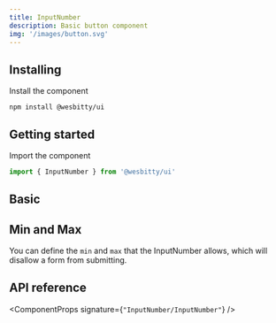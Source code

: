 ```yaml
---
title: InputNumber
description: Basic button component
img: '/images/button.svg'
---
```


## Installing

Install the component

```cli
npm install @wesbitty/ui
```

## Getting started

Import the component

```js
import { InputNumber } from '@wesbitty/ui'
```

## Basic

<CodeSample sample="InputNumberBasic" v="0" />

## Min and Max

You can define the `min` and `max` that the InputNumber allows, which will disallow a form from submitting.

<CodeSample sample="InputNumberMinMax" v="0" />

## API reference

<ComponentProps signature={`"InputNumber/InputNumber"`} />
